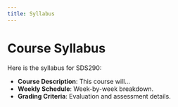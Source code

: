 ```yaml
---
title: Syllabus
---
```


# Course Syllabus

Here is the syllabus for SDS290:

- **Course Description**: This course will...
- **Weekly Schedule**: Week-by-week breakdown.
- **Grading Criteria**: Evaluation and assessment details.
